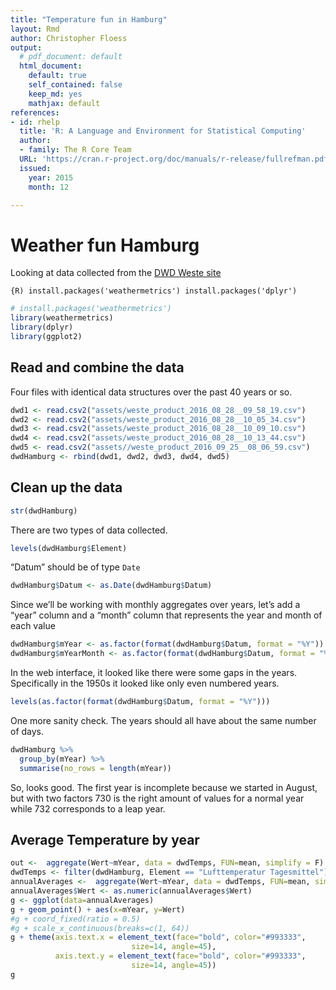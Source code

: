 ```yaml
---
title: "Temperature fun in Hamburg"
layout: Rmd
author: Christopher Floess
output:
  # pdf_document: default
  html_document:
    default: true
    self_contained: false
    keep_md: yes
    mathjax: default
references:
- id: rhelp
  title: 'R: A Language and Environment for Statistical Computing'
  author:
  - family: The R Core Team
  URL: 'https://cran.r-project.org/doc/manuals/r-release/fullrefman.pdf'
  issued:
    year: 2015
    month: 12

---
```


# Weather fun Hamburg

Looking at data collected from the [DWD Weste site](http://www.dwd.de/DE/leistungen/weste/westexl/weste_xl.html?nn=342632)

```{R)
install.packages('weathermetrics')
install.packages('dplyr')
```

```R
# install.packages('weathermetrics')
library(weathermetrics)
library(dplyr)
library(ggplot2)
```

## Read and combine the data

Four files with identical data structures over the past 40 years or so.

```R
dwd1 <- read.csv2("assets/weste_product_2016_08_28__09_58_19.csv")
dwd2 <- read.csv2("assets/weste_product_2016_08_28__10_05_34.csv")
dwd3 <- read.csv2("assets/weste_product_2016_08_28__10_09_10.csv")
dwd4 <- read.csv2("assets/weste_product_2016_08_28__10_13_44.csv")
dwd5 <- read.csv2("assets//weste_product_2016_09_25__08_06_59.csv")
dwdHamburg <- rbind(dwd1, dwd2, dwd3, dwd4, dwd5)
```

## Clean up the data

```R
str(dwdHamburg)

```

There are two types of data collected.

```R
levels(dwdHamburg$Element)
```


"Datum" should be of type `Date`

```R
dwdHamburg$Datum <- as.Date(dwdHamburg$Datum)
```

Since we'll be working with monthly aggregates over years, let's add a "year" column and a "month" column that represents the year and month of each value

```R
dwdHamburg$mYear <- as.factor(format(dwdHamburg$Datum, format = "%Y"))
dwdHamburg$mYearMonth <- as.factor(format(dwdHamburg$Datum, format = "%Y-%m"))
```

In the web interface, it looked like there were some gaps in the years. Specifically in the 1950s it looked like only even numbered years.

```R
levels(as.factor(format(dwdHamburg$Datum, format = "%Y")))
```

One more sanity check. The years should all have about the same number of days.

```R
dwdHamburg %>%
  group_by(mYear) %>%
  summarise(no_rows = length(mYear))
```

So, looks good. The first year is incomplete because we started in August, but with two factors 730 is the right amount of values for a normal year while 732 corresponds to a leap year.

## Average Temperature by year

```R
out <-  aggregate(Wert~mYear, data = dwdTemps, FUN=mean, simplify = F)
dwdTemps <- filter(dwdHamburg, Element == "Lufttemperatur Tagesmittel")
annualAverages <-  aggregate(Wert~mYear, data = dwdTemps, FUN=mean, simplify = F)
annualAverages$Wert <- as.numeric(annualAverages$Wert)
g <- ggplot(data=annualAverages)
g + geom_point() + aes(x=mYear, y=Wert)
#g + coord_fixed(ratio = 0.5)
#g + scale_x_continuous(breaks=c(1, 64))
g + theme(axis.text.x = element_text(face="bold", color="#993333",
                           size=14, angle=45),
          axis.text.y = element_text(face="bold", color="#993333",
                           size=14, angle=45))
g
```

